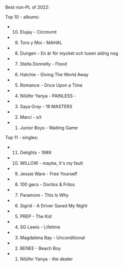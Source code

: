 Best non-PL of 2022:

Top 10 - albums:

- 10. Elujay - Circmvmt
- 9. Toro y Moi - MAHAL
- 8. Dungen - En är för mycket och tusen aldrig nog
- 7. Stella Donnelly - Flood
- 6. Hatchie - Giving The World Away
- 5. Romance - Once Upon a Time
- 4. Nilüfer Yanya - PAINLESS -
- 3. Saya Gray - 19 MASTERS
- 2. Marci - s/t
- 1.  Junior Boys - Waiting Game

Top 11 - singles:

- 11. Delights - 1989
- 10. WILLOW - maybe, it's my fault
- 9. Jessie Ware - Free Yourself
- 8. 100 gecs - Doritos & Fritos
- 7. Paramore - This Is Why
- 6. Sigrid - A Driver Saved My Night
- 5. PREP - The Kid
- 4. SG Lewis - Lifetime
- 3. Magdalena Bay - Unconditional
- 2. BENEE - Beach Boy
- 1. Nilüfer Yanya - the dealer
